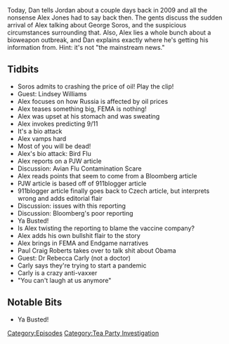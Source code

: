 {{Episode
    | title             = March 4-5, 2009
    | caption           = [https://knowledgefight.libsyn.com/knowledge-fight-march-4-5-2009 Listen to this episode on Libsyn]
    | episodeNumber     = 206
    | length            = 01:55:18
    | airDate           = September 17, 2018
    | coverageStartDate = March 4, 2009
    | coverageEndDate   = March 5, 2009
    | episodeType       = [[:Category:Tea Party Investigation|Tea Party Investigation]]
    | appearance        = [[George Soros]], [[Lindsey Williams]], [[Paul Joseph Watson]], [[Paul Craig Roberts]], [[Not a Dr Rebecca Carly]]
    | previousEpisode   = [[205: September 13, 2018]]
    | nextEpisode       = [[207: Bus Station Photography and The Magic of Zoom]]
}}

{{Stub}}

Today, Dan tells Jordan about a couple days back in 2009 and all the nonsense Alex Jones had to say back then. The gents discuss the sudden arrival of Alex talking about George Soros, and the suspicious circumstances surrounding that. Also, Alex lies a whole bunch about a bioweapon outbreak, and Dan explains exactly where he's getting his information from. Hint: it's not "the mainstream news."

==Tidbits==

*Soros admits to crashing the price of oil! Play the clip!
*Guest: Lindsey Williams
*Alex focuses on how Russia is affected by oil prices
*Alex teases something big, FEMA is nothing!
*Alex was upset at his stomach and was sweating
*Alex invokes predicting 9/11
*It's a bio attack
*Alex vamps hard
*Most of you will be dead!
*Alex's bio attack: Bird Flu
*Alex reports on a PJW article
*Discussion: Avian Flu Contamination Scare
*Alex reads points that seem to come from a Bloomberg article
*PJW article is based off of 911blogger article
*911blogger article finally goes back to Czech article, but interprets wrong and adds editorial flair
*Discussion: issues with this reporting
*Discussion: Bloomberg's poor reporting
*Ya Busted!
*Is Alex twisting the reporting to blame the vaccine company?
*Alex adds his own bullshit flair to the story
*Alex brings in FEMA and Endgame narratives
*Paul Craig Roberts takes over to talk shit about Obama
*Guest: Dr Rebecca Carly (not a doctor)
*Carly says they're trying to start a pandemic
*Carly is a crazy anti-vaxxer
*"You can't laugh at us anymore"

==Notable Bits==

*Ya Busted!

[[Category:Episodes]]
[[Category:Tea Party Investigation]]
